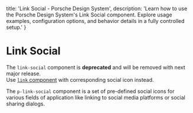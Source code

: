 
  title: 'Link Social - Porsche Design System',
  description: 'Learn how to use the Porsche Design System\'s Link Social component. Explore usage examples, configuration options, and behavior details in a fully controlled setup.'
}

# Link Social <ComponentStatus tagName="p-link-social"></ComponentStatus>

<Notification heading="Important note" heading-tag="h2" state="error">
  The <code>link-social</code> component is <strong>deprecated</strong> and will be removed with next major release.<br />
  Use <a href="components/link/examples#link-with-specific-icon"><code>link</code> component</a> with corresponding social icon instead.
</Notification>

The `p-link-social` component is a set of pre-defined social icons for various fields of application like linking to
social media platforms or social sharing dialogs.

<Configurator tagName="p-link-social" story={linkSocialStory} />

